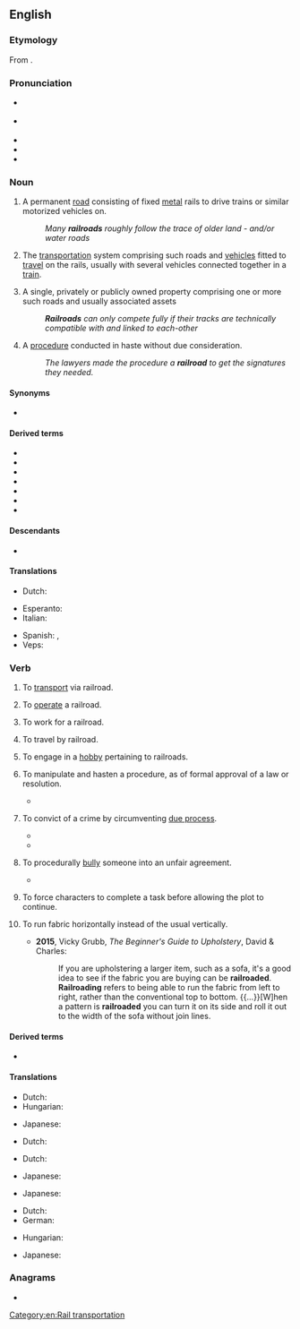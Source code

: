 ==English==
{{wikipedia}}

===Etymology===
From {{compound|en|rail|road}}. {{rfe|en|figurative usage?}}

===Pronunciation===
* {{a|GA}} {{IPA|en|/ˈɹeɪlɹoʊd/}}
* {{a|RP}} {{IPA|en|/ˈɹeɪlɹəʊd/}}
* {{audio|en|en-us-railroad.ogg|Audio (US)}}
* {{rhymes|en|eɪlɹoʊd|eɪlɹəʊd|s=2}}
* {{hyph|en|rail|road}}

===Noun===
{{en-noun}}

# {{lb|en|chiefly|US}} A permanent [[road]] consisting of fixed [[metal]] rails to drive trains or similar motorized vehicles on.
#: ''Many '''railroads''' roughly follow the trace of older land - and/or water roads''
# {{lb|en|chiefly|US}} The [[transportation]] system comprising such roads and [[vehicle]]s fitted to [[travel]] on the rails, usually with several vehicles connected together in a [[train]].
# {{lb|en|chiefly|US}} A single, privately or publicly owned property comprising one or more such roads and usually associated assets
#: '''''Railroads''' can only compete fully if their tracks are technically compatible with and linked to each-other''
# {{lb|en|figuratively}} A [[procedure]] conducted in haste without due consideration.
#: ''The lawyers made the procedure a '''railroad''' to get the signatures they needed.''

====Synonyms====
* {{l|en|railway}} {{gloss|Britain, Ireland and Commonwealth of Nations}}

====Derived terms====
{{der-top|Terms derived from ''railroad''}}
* {{l|en|granger railroad}}
* {{l|en|logging railroad}}
* {{l|en|railroad car}}
* {{l|en|railroad flat}}
* {{l|en|railroad station}}
* {{l|en|railroad track}}
* {{l|en|railroad truck}}
{{der-bottom}}

====Descendants====
* {{desc|gmw-jdt|railroad}}

====Translations====
{{trans-see|permanent road consisting of fixed metal rails|railway}}

{{trans-see|transportation system|railway}}

{{trans-top|unduly hastened procedure}}
* Dutch: {{t|nl|sneltreinprocedure|m|f}}
{{trans-mid}}
{{trans-bottom}}

{{checktrans-top}}
* Esperanto: {{t+check|eo|fervojo}}
* Italian: {{t+check|it|ferrovia|f}}
{{trans-mid}}
* Spanish: {{t+check|es|ferrocarril|m}}, {{t+check|es|riel|m}}
* Veps: {{t-check|vep|raudte}}
{{trans-bottom}}

===Verb===
{{en-verb}}

# {{lb|en|transitive}} To [[transport]] via railroad.
# {{lb|en|intransitive}} To [[operate]] a railroad.
#: {{ux|en|The Thatcherite experiment proved the private sector can '''railroad''' as inefficiently as a state monopoly}}
# {{lb|en|intransitive}} To work for a railroad.
# {{lb|en|intransitive}} To travel by railroad.
# {{lb|en|intransitive}} To engage in a [[hobby]] pertaining to railroads.
# {{lb|en|transitive}} To manipulate and hasten a procedure, as of formal approval of a law or resolution.
#: {{ux|en|The majority '''railroaded''' the bill through parliament, without the customary expert studies which would delay it till after the elections.}}
#* {{quote-web|en|url=https://arstechnica.com/gadgets/2021/08/the-perl-foundation-is-fragmenting-over-code-of-conduct-enforcement/|title=The Perl Foundation is fragmenting over Code of Conduct enforcement|date=2021-08-14|author=Jim Salter|quotee=Sebastian Riedel|work=Ars Technica|passage=Sebastian Riedel lodged a complaint with TPF board, which he says was '''railroaded''' by a board member—therefore, Riedel quit.}}
# {{lb|en|transitive}} To convict of a crime by circumventing [[due process]].
#: {{ux|en|They could only convict him by '''railroading''' him on suspect drug-possession charges.}}
#* {{quote-web|en|url=http://www.theguardian.com/world/2001/jul/07/warcrimes.ianblack|title=Defenders emerge for Milosevic|date=2001-07-07|work=The Guardian|author=Ian Black|quotee=André Tremblay|passage="I'm going to the Hague to see Mr Milosevic at his request," he told CBC radio before leaving Canada. "All of us feel he's being '''railroaded''' and used as a scapegoat for Nato's attack on Yugoslavia.}}
#* {{quote-web|en|url=http://www.theguardian.com/uk/2006/nov/11/ukcrime.duncancampbell|title=Stark reminder of how an innocent man can be railroaded into spending years in jail|date=2006-11-11|author=Duncan Campbell|work=The Guardian|passage=Stark reminder of how an innocent man can be '''railroaded''' into spending years in jail [title]}}
# {{lb|en|transitive}} To procedurally [[bully]] someone into an unfair agreement.
#: {{ux|en|He was '''railroaded''' into signing a non-disclosure agreement at his exit interview.}}
#* {{quote-journal|en|author=Luis Ferré-Sadurní|quotee=Richard Azzopardi|title=Cuomo Continues to Challenge His Accusers as Moving Trucks Are Loaded|work=The New York Times|date=2021-08-20|url=https://www.nytimes.com/2021/08/20/nyregion/andrew-cuomo-harassment.html|issn=0362-4331|passage=Also on Friday, The Daily News published a column by Richard Azzopardi, a senior adviser to the governor, who wrote that Mr. Cuomo had been “'''railroaded'''” by Ms. James, a Democrat who is considered a possible candidate for governor next year but who has not said she plans to run.}}
# {{lb|en|role-playing games}} To force characters to complete a task before allowing the plot to continue.
# {{lb|en|upholstery}} To run fabric horizontally instead of the usual vertically.
#* '''2015''', Vicky Grubb, ''The Beginner's Guide to Upholstery'', David & Charles:
#*: If you are upholstering a larger item, such as a sofa, it's a good idea to see if the fabric you are buying can be '''railroaded'''. '''Railroading''' refers to being able to run the fabric from left to right, rather than the conventional top to bottom. {{...}}[W]hen a pattern is '''railroaded''' you can turn it on its side and roll it out to the width of the sofa without join lines.

====Derived terms====
* {{l|en|railroader}}

====Translations====
{{trans-top|to transport via railroad}}
* Dutch: {{t|nl|versporen}}
* Hungarian: {{t|hu|vasúton szállít}}
{{trans-mid}}
* Japanese: {{t|ja|鉄道輸送する|tr=tetsudō-yusō suru}}
{{trans-bottom}}

{{trans-top|to work for a railroad}}
* Dutch: {{t|nl|aan het [[spoor]] [[werken]]}}
{{trans-mid}}
{{trans-bottom}}

{{trans-top|to operate a railroad}}
* Dutch: {{t|nl|(een) [[spoorweg]](en) [[uitbaten]]}}
{{trans-mid}}
* Japanese: {{qualifier|phrase}} {{t|ja|鉄道を経営する|tr=tetsudō wo keiei suru}}
{{trans-bottom}}

{{trans-top|to engage in a hobby pertaining to railroads}}
* Japanese: {{qualifier|phrase}} {{t|ja|鉄道模型をする|tr=tetsudō-mokei wo suru}}
{{trans-mid}}
{{trans-bottom}}

{{trans-top|to manipulate and hasten a procedure}}
* Dutch: {{t|nl|(iets) er (met de knoet) [[doorjagen]]}}
* German: {{t|de|[[peitschen]] ([[durch]])}}
{{trans-mid}}
{{trans-bottom}}

{{trans-top|to prepare a rapid summary process}}
* Hungarian: {{t+|hu|keresztülhajt}}
{{trans-mid}}
* Japanese: {{qualifier|phrase}} {{t|ja|強引に通過させる|tr=gōin ni tsūka saseru}}
{{trans-bottom}}

===Anagrams===
* {{anagrams|en|a=aadilorr|road-rail}}

[[Category:en:Rail transportation]]